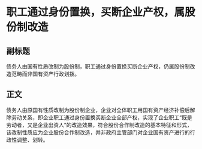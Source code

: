 # 职工通过身份置换，买断企业产权，属股份制改造
## 副标题
债务人由国有性质改制为股份制，职工通过身份置换买断企业产权，仍属股份制改造范畴而非国有资产行政划拨。
## 正文
债务人由原国有性质改制为股份制企业，企业对全体职工用国有资产经济补偿后解除劳动关系，即企业职工通过身份置换买断企业全部产权，实现了企业职工“既是劳动者，又是企业出资人”的改造效果，符合股份合作制改造的基本特征和形式，该改制性质应为企业股份合作制改造，并非政府主管部门对企业国有资产进行的行政性调整、划转。